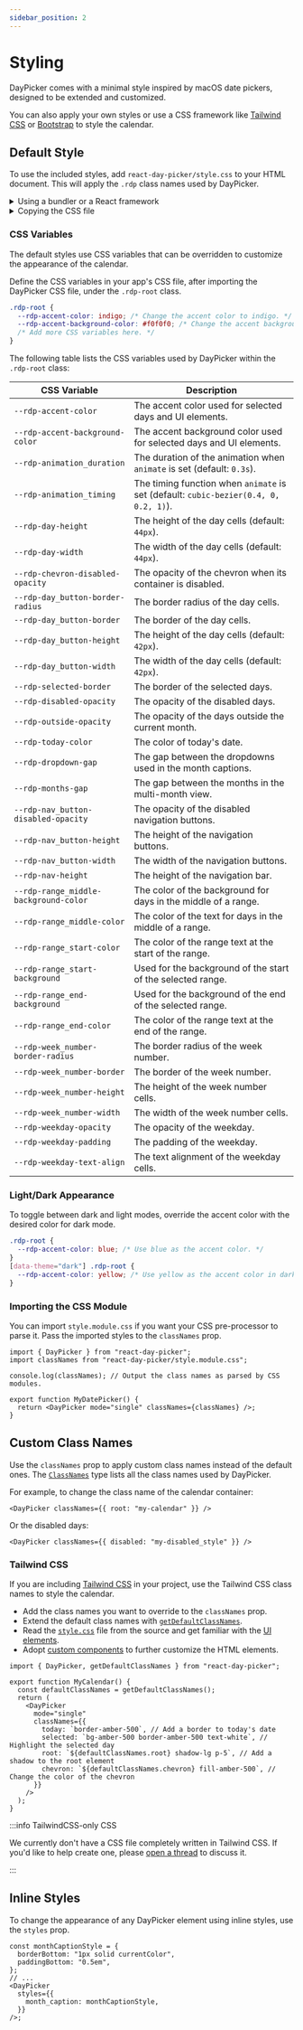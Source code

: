 ```yaml
---
sidebar_position: 2
---
```


# Styling

DayPicker comes with a minimal style inspired by macOS date pickers, designed to be extended and customized.

You can also apply your own styles or use a CSS framework like [Tailwind CSS](https://tailwindcss.com) or [Bootstrap](https://getbootstrap.com) to style the calendar.

## Default Style

To use the included styles, add `react-day-picker/style.css` to your HTML document. This will apply the `.rdp` class names used by DayPicker.

<details>
<summary>Using a bundler or a React framework</summary>

If you are using a React framework, such as [Next.js](http://nextjs.org) or [Gatsby](https://www.gatsbyjs.com), or a bundler like Webpack with [css-loader](https://webpack.js.org/loaders/css-loader/), import the CSS file in your app's main JavaScript or TypeScript file:

```tsx title="./App.jsx"
import "react-day-picker/style.css";
```

</details>

<details>
<summary>Copying the CSS file</summary>

If you are not using a bundler, you can copy the CSS file to your project. See the [style.css](https://github.com/gpbl/react-day-picker/blob/main/src/style.css) file in the DayPicker repository for the source.

```html title="./public/index.html"
<style>
  /* Copy the content of the style.css file here. */
</style>
```

</details>

### CSS Variables

The default styles use CSS variables that can be overridden to customize the appearance of the calendar.

Define the CSS variables in your app's CSS file, after importing the DayPicker CSS file, under the `.rdp-root` class.

```css title="./app/global.css"
.rdp-root {
  --rdp-accent-color: indigo; /* Change the accent color to indigo. */
  --rdp-accent-background-color: #f0f0f0; /* Change the accent background color. */
  /* Add more CSS variables here. */
}
```

The following table lists the CSS variables used by DayPicker within the `.rdp-root` class:

| CSS Variable                          | Description                                                                          |
| ------------------------------------- | ------------------------------------------------------------------------------------ |
| `--rdp-accent-color`                  | The accent color used for selected days and UI elements.                             |
| `--rdp-accent-background-color`       | The accent background color used for selected days and UI elements.                  |
| `--rdp-animation_duration`            | The duration of the animation when `animate` is set (default: `0.3s`).               |
| `--rdp-animation_timing`              | The timing function when `animate` is set (default: `cubic-bezier(0.4, 0, 0.2, 1)`). |
| `--rdp-day-height`                    | The height of the day cells (default: `44px`).                                       |
| `--rdp-day-width`                     | The width of the day cells (default: `44px`).                                        |
| `--rdp-chevron-disabled-opacity`      | The opacity of the chevron when its container is disabled.                           |
| `--rdp-day_button-border-radius`      | The border radius of the day cells.                                                  |
| `--rdp-day_button-border`             | The border of the day cells.                                                         |
| `--rdp-day_button-height`             | The height of the day cells (default: `42px`).                                       |
| `--rdp-day_button-width`              | The width of the day cells (default: `42px`).                                        |
| `--rdp-selected-border`               | The border of the selected days.                                                     |
| `--rdp-disabled-opacity`              | The opacity of the disabled days.                                                    |
| `--rdp-outside-opacity`               | The opacity of the days outside the current month.                                   |
| `--rdp-today-color`                   | The color of today's date.                                                           |
| `--rdp-dropdown-gap`                  | The gap between the dropdowns used in the month captions.                            |
| `--rdp-months-gap`                    | The gap between the months in the multi-month view.                                  |
| `--rdp-nav_button-disabled-opacity`   | The opacity of the disabled navigation buttons.                                      |
| `--rdp-nav_button-height`             | The height of the navigation buttons.                                                |
| `--rdp-nav_button-width`              | The width of the navigation buttons.                                                 |
| `--rdp-nav-height`                    | The height of the navigation bar.                                                    |
| `--rdp-range_middle-background-color` | The color of the background for days in the middle of a range.                       |
| `--rdp-range_middle-color`            | The color of the text for days in the middle of a range.                             |
| `--rdp-range_start-color`             | The color of the range text at the start of the range.                               |
| `--rdp-range_start-background`        | Used for the background of the start of the selected range.                          |
| `--rdp-range_end-background`          | Used for the background of the end of the selected range.                            |
| `--rdp-range_end-color`               | The color of the range text at the end of the range.                                 |
| `--rdp-week_number-border-radius`     | The border radius of the week number.                                                |
| `--rdp-week_number-border`            | The border of the week number.                                                       |
| `--rdp-week_number-height`            | The height of the week number cells.                                                 |
| `--rdp-week_number-width`             | The width of the week number cells.                                                  |
| `--rdp-weekday-opacity`               | The opacity of the weekday.                                                          |
| `--rdp-weekday-padding`               | The padding of the weekday.                                                          |
| `--rdp-weekday-text-align`            | The text alignment of the weekday cells.                                             |

### Light/Dark Appearance

To toggle between dark and light modes, override the accent color with the desired color for dark mode.

```css
.rdp-root {
  --rdp-accent-color: blue; /* Use blue as the accent color. */
}
[data-theme="dark"] .rdp-root {
  --rdp-accent-color: yellow; /* Use yellow as the accent color in dark mode. */
}
```

### Importing the CSS Module

You can import `style.module.css` if you want your CSS pre-processor to parse it. Pass the imported styles to the `classNames` prop.

```tsx title="./MyDatePicker.jsx"
import { DayPicker } from "react-day-picker";
import classNames from "react-day-picker/style.module.css";

console.log(classNames); // Output the class names as parsed by CSS modules.

export function MyDatePicker() {
  return <DayPicker mode="single" classNames={classNames} />;
}
```

## Custom Class Names

Use the `classNames` prop to apply custom class names instead of the default ones. The [`ClassNames`](../api/type-aliases/ClassNames.md) type lists all the class names used by DayPicker.

For example, to change the class name of the calendar container:

```tsx
<DayPicker classNames={{ root: "my-calendar" }} />
```

Or the disabled days:

```tsx
<DayPicker classNames={{ disabled: "my-disabled_style" }} />
```

### Tailwind CSS

If you are including [Tailwind CSS](https://tailwindcss.com) in your project, use the Tailwind CSS class names to style the calendar.

- Add the class names you want to override to the `classNames` prop.
- Extend the default class names with [`getDefaultClassNames`](../api/functions/getDefaultClassNames.md).
- Read the [`style.css`](https://github.com/gpbl/react-day-picker/blob/main/src/style.css) file from the source and get familiar with the [UI elements](../docs/anatomy.mdx).
- Adopt [custom components](../guides/custom-components.mdx) to further customize the HTML elements.

```tsx
import { DayPicker, getDefaultClassNames } from "react-day-picker";

export function MyCalendar() {
  const defaultClassNames = getDefaultClassNames();
  return (
    <DayPicker
      mode="single"
      classNames={{
        today: `border-amber-500`, // Add a border to today's date
        selected: `bg-amber-500 border-amber-500 text-white`, // Highlight the selected day
        root: `${defaultClassNames.root} shadow-lg p-5`, // Add a shadow to the root element
        chevron: `${defaultClassNames.chevron} fill-amber-500`, // Change the color of the chevron
      }}
    />
  );
}
```

<BrowserWindow>
  <Examples.TailwindCSS />
</BrowserWindow>

:::info TailwindCSS-only CSS

We currently don't have a CSS file completely written in Tailwind CSS. If you'd like to help create one, please [open a thread](https://github.com/gpbl/react-day-picker/discussions/new?category=ideas) to discuss it.

:::

## Inline Styles

To change the appearance of any DayPicker element using inline styles, use the `styles` prop.

```tsx
const monthCaptionStyle = {
  borderBottom: "1px solid currentColor",
  paddingBottom: "0.5em",
};
// ...
<DayPicker
  styles={{
    month_caption: monthCaptionStyle,
  }}
/>;
```
